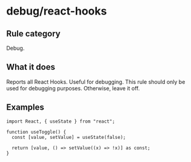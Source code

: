 # debug/react-hooks

## Rule category

Debug.

## What it does

Reports all React Hooks. Useful for debugging. This rule should only be used for debugging purposes. Otherwise, leave it off.

## Examples

```tsx twoslash
import React, { useState } from "react";

function useToggle() {
  const [value, setValue] = useState(false);

  return [value, () => setValue((x) => !x)] as const;
}
```
